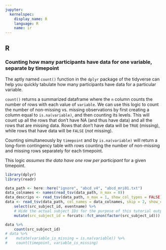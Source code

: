 ```yaml
---
jupyter:
  kernelspec:
    display_name: R
    language: R
    name: ir
---
```


## R

### Counting how many participants have data for one variable, separate by timepoint

The aptly named `count()` function in the `dplyr` package of the tidyverse can help you quickly tabulate how many 
participants have data for a particular variable.

`count()` returns a summarized dataframe where the `n` column counts the number of rows with each value of `variable`. 
We can use this logic to count the number of non-missing vs. missing observations by first creating a column equal to 
`is.na(variable)`, and then counting its levels. This will count up all the rows that don't have NA (and thus have data) 
and all the rows that are missing data. Rows that don't have data will be `TRUE` (missing), while rows that have data 
will be `FALSE` (_not_ missing).

Counting simultaneously by `timepoint` and by `is.na(variable)` will return a long-form contingency table with rows counting the number of non-missing and missing rows separately for each timepoint.

This logic _assumes the data have one row per participant_ for a given timepoint.

```r
library(dplyr)
library(readr)

data_path <- here::here("ignore", "abcd_v4", "abcd_mri01.txt")
data_colnames <- names(read_tsv(data_path, n_max = 0))
data_descrips <- read_tsv(data_path, n_max = 1, show_col_types = FALSE)
data <- read_tsv(data_path, col_names = data_colnames, skip = 2, show_col_types = FALSE) %>%
    select(src_subject_id, eventname) %>%
    # Hide the actual subject IDs for the purpose of this tutorial output
    mutate(src_subject_id = forcats::fct_anon(factor(src_subject_id)))

data %>%
    count(src_subject_id)
# data %>%
#    mutate(variable_is_missing = is.na(variable)) %>%
#    count(timepoint, variable_is_missing)
```
